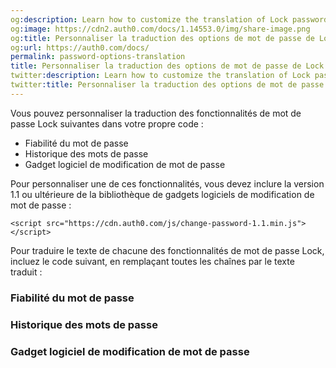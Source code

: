 ```yaml
---
og:description: Learn how to customize the translation of Lock password options.
og:image: https://cdn2.auth0.com/docs/1.14553.0/img/share-image.png
og:title: Personnaliser la traduction des options de mot de passe de Lock
og:url: https://auth0.com/docs/
permalink: password-options-translation
title: Personnaliser la traduction des options de mot de passe de Lock
twitter:description: Learn how to customize the translation of Lock password options.
twitter:title: Personnaliser la traduction des options de mot de passe de Lock
---
```


Vous pouvez personnaliser la traduction des fonctionnalités de mot de passe Lock suivantes dans votre propre code :

* Fiabilité du mot de passe
* Historique des mots de passe
* Gadget logiciel de modification de mot de passe

Pour personnaliser une de ces fonctionnalités, vous devez inclure la version 1.1 ou ultérieure de la bibliothèque de gadgets logiciels de modification de mot de passe :

`<script src="https://cdn.auth0.com/js/change-password-1.1.min.js"></script>`

Pour traduire le texte de chacune des fonctionnalités de mot de passe Lock, incluez le code suivant, en remplaçant toutes les chaînes par le texte traduit :

### Fiabilité du mot de passe



### Historique des mots de passe



### Gadget logiciel de modification de mot de passe